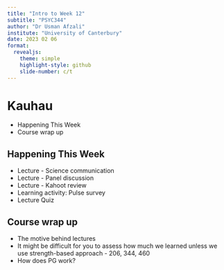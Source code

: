 ```yaml
---
title: "Intro to Week 12"
subtitle: "PSYC344"
author: "Dr Usman Afzali"
institute: "University of Canterbury"
date: 2023 02 06
format: 
  revealjs:
    theme: simple
    highlight-style: github
    slide-number: c/t
---
```


# Kauhau {background-color="green"}

::: incremental
-   Happening This Week
-   Course wrap up
:::

## Happening This Week {background-color="green"}

::: incremental
-   Lecture - Science communication
-   Lecture - Panel discussion
-   Lecture - Kahoot review
-   Learning activity: Pulse survey
-   Lecture Quiz
:::

## Course wrap up {background-color="green"}

::: incremental
-   The motive behind lectures
-   It might be difficult for you to assess how much we learned unless we use strength-based approach - 206, 344, 460
-   How does PG work?
:::
